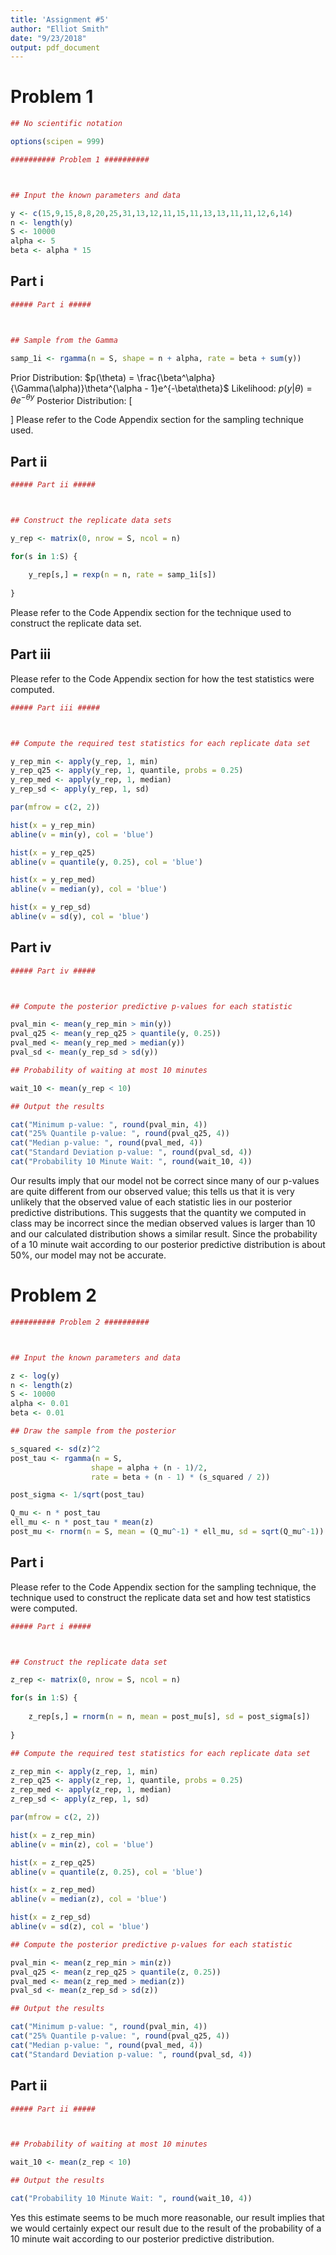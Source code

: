 ```yaml
---
title: 'Assignment #5'
author: "Elliot Smith"
date: "9/23/2018"
output: pdf_document
---
```


# Problem 1

```r

## No scientific notation

options(scipen = 999)

########## Problem 1 ##########



## Input the known parameters and data

y <- c(15,9,15,8,8,20,25,31,13,12,11,15,11,13,13,11,11,12,6,14)
n <- length(y)
S <- 10000
alpha <- 5
beta <- alpha * 15

```

## Part i

```r

##### Part i #####



## Sample from the Gamma

samp_1i <- rgamma(n = S, shape = n + alpha, rate = beta + sum(y))

```

Prior Distribution: $p(\theta) = \frac{\beta^\alpha}{\Gamma(\alpha)}\theta^{\alpha - 1}e^{-\beta\theta}$
\newline
Likelihood: $p(y|\theta) = {\theta}e^{-\theta{y}}$
\newline
\newline
Posterior Distribution:
\newline
\[
\begin{aligned}
p(\theta|y) & \propto p(y|\theta)p(\theta) \\
& \propto \frac{\beta^\alpha}{\Gamma(\alpha)}\theta^{\alpha - 1}e^{-\beta\theta} \times {\theta}^ne^{-\sum_{i=1}^n\theta{y_i}} \\
& \propto \theta^{(\alpha + n) - 1}e^{-(\beta + \sum_{i=1}^n y_i)\theta} \\
& \sim Gamma(\alpha + n, \beta + \sum_{i=1}^n y_i)
\end{aligned}
\]
\newline
Please refer to the Code Appendix section for the sampling technique used.

## Part ii

```r

##### Part ii #####



## Construct the replicate data sets

y_rep <- matrix(0, nrow = S, ncol = n)

for(s in 1:S) {
    
    y_rep[s,] = rexp(n = n, rate = samp_1i[s])
    
}

```

Please refer to the Code Appendix section for the technique used to construct the replicate data set.

## Part iii

Please refer to the Code Appendix section for how the test statistics were computed.

```r

##### Part iii #####



## Compute the required test statistics for each replicate data set

y_rep_min <- apply(y_rep, 1, min)
y_rep_q25 <- apply(y_rep, 1, quantile, probs = 0.25)
y_rep_med <- apply(y_rep, 1, median)
y_rep_sd <- apply(y_rep, 1, sd)

par(mfrow = c(2, 2))

hist(x = y_rep_min)
abline(v = min(y), col = 'blue')

hist(x = y_rep_q25)
abline(v = quantile(y, 0.25), col = 'blue')

hist(x = y_rep_med)
abline(v = median(y), col = 'blue')

hist(x = y_rep_sd)
abline(v = sd(y), col = 'blue')

```

## Part iv

```r

##### Part iv #####



## Compute the posterior predictive p-values for each statistic

pval_min <- mean(y_rep_min > min(y))
pval_q25 <- mean(y_rep_q25 > quantile(y, 0.25))
pval_med <- mean(y_rep_med > median(y))
pval_sd <- mean(y_rep_sd > sd(y))

## Probability of waiting at most 10 minutes

wait_10 <- mean(y_rep < 10)

## Output the results

cat("Minimum p-value: ", round(pval_min, 4))
cat("25% Quantile p-value: ", round(pval_q25, 4))
cat("Median p-value: ", round(pval_med, 4))
cat("Standard Deviation p-value: ", round(pval_sd, 4))
cat("Probability 10 Minute Wait: ", round(wait_10, 4))

```

Our results imply that our model not be correct since many of our p-values are quite different from our observed value; this tells us that it is very unlikely that the observed value of each statistic lies in our posterior predictive distributions. This suggests that the quantity we computed in class may be incorrect since the median observed values is larger than 10 and our calculated distribution shows a similar result. Since the probability of a 10 minute wait according to our posterior predictive distribution is about 50%, our model may not be accurate.

# Problem 2

```r

########## Problem 2 ##########



## Input the known parameters and data

z <- log(y)
n <- length(z)
S <- 10000
alpha <- 0.01
beta <- 0.01

## Draw the sample from the posterior

s_squared <- sd(z)^2
post_tau <- rgamma(n = S, 
                  shape = alpha + (n - 1)/2,
                  rate = beta + (n - 1) * (s_squared / 2))

post_sigma <- 1/sqrt(post_tau)

Q_mu <- n * post_tau
ell_mu <- n * post_tau * mean(z)
post_mu <- rnorm(n = S, mean = (Q_mu^-1) * ell_mu, sd = sqrt(Q_mu^-1))

```

## Part i

Please refer to the Code Appendix section for the sampling technique, the technique used to construct the replicate data set and how test statistics were computed.

```r

##### Part i #####



## Construct the replicate data set

z_rep <- matrix(0, nrow = S, ncol = n)

for(s in 1:S) {
    
    z_rep[s,] = rnorm(n = n, mean = post_mu[s], sd = post_sigma[s])
    
}

## Compute the required test statistics for each replicate data set

z_rep_min <- apply(z_rep, 1, min)
z_rep_q25 <- apply(z_rep, 1, quantile, probs = 0.25)
z_rep_med <- apply(z_rep, 1, median)
z_rep_sd <- apply(z_rep, 1, sd)

par(mfrow = c(2, 2))

hist(x = z_rep_min)
abline(v = min(z), col = 'blue')

hist(x = z_rep_q25)
abline(v = quantile(z, 0.25), col = 'blue')

hist(x = z_rep_med)
abline(v = median(z), col = 'blue')

hist(x = z_rep_sd)
abline(v = sd(z), col = 'blue')

## Compute the posterior predictive p-values for each statistic

pval_min <- mean(z_rep_min > min(z))
pval_q25 <- mean(z_rep_q25 > quantile(z, 0.25))
pval_med <- mean(z_rep_med > median(z))
pval_sd <- mean(z_rep_sd > sd(z))

## Output the results

cat("Minimum p-value: ", round(pval_min, 4))
cat("25% Quantile p-value: ", round(pval_q25, 4))
cat("Median p-value: ", round(pval_med, 4))
cat("Standard Deviation p-value: ", round(pval_sd, 4))

```

## Part ii

```r

##### Part ii #####



## Probability of waiting at most 10 minutes

wait_10 <- mean(z_rep < 10)

## Output the results

cat("Probability 10 Minute Wait: ", round(wait_10, 4))

```

Yes this estimate seems to be much more reasonable, our result implies that we would certainly expect our result due to the result of the probability of a 10 minute wait according to our posterior predictive distribution.










